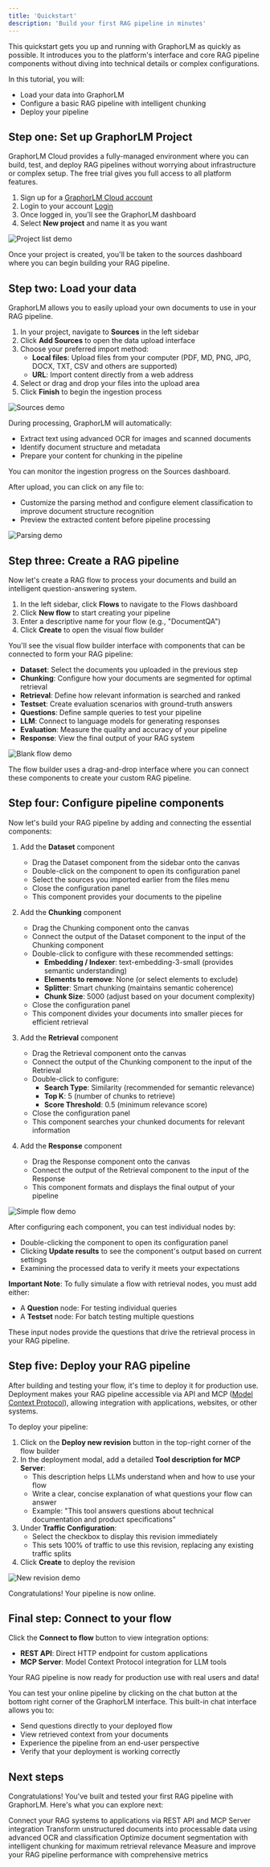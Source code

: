 ```yaml
---
title: 'Quickstart'
description: 'Build your first RAG pipeline in minutes'
---
```


This quickstart gets you up and running with GraphorLM as quickly as possible. It introduces you to the platform's interface and core RAG pipeline components without diving into technical details or complex configurations.

In this tutorial, you will:
- Load your data into GraphorLM
- Configure a basic RAG pipeline with intelligent chunking
- Deploy your pipeline

## Step one: Set up GraphorLM Project

GraphorLM Cloud provides a fully-managed environment where you can build, test, and deploy RAG pipelines without worrying about infrastructure or complex setup. The free trial gives you full access to all platform features.

1. Sign up for a [GraphorLM Cloud account](https://app.graphorlm.com/register)
2. Login to your account [Login](https://app.graphorlm.com/login)
2. Once logged in, you'll see the GraphorLM dashboard
3. Select **New project** and name it as you want

<img
  className="block border rounded-2xl border-gray-950\/10 ring-2 ring-transparent"
  src="/images/project-list-demo.png"
  alt="Project list demo"
  loading="lazy"
/>

Once your project is created, you'll be taken to the sources dashboard where you can begin building your RAG pipeline.

## Step two: Load your data

GraphorLM allows you to easily upload your own documents to use in your RAG pipeline.

1. In your project, navigate to **Sources** in the left sidebar
2. Click **Add Sources** to open the data upload interface
3. Choose your preferred import method:
   - **Local files**: Upload files from your computer (PDF, MD, PNG, JPG, DOCX, TXT, CSV and others are supported)
   - **URL**: Import content directly from a web address
4. Select or drag and drop your files into the upload area
5. Click **Finish** to begin the ingestion process

<img
  className="block border rounded-2xl border-gray-950\/10 ring-2 ring-transparent"
  src="/images/sources-demo.png"
  alt="Sources demo"
  loading="lazy"
/>

During processing, GraphorLM will automatically:
- Extract text using advanced OCR for images and scanned documents
- Identify document structure and metadata
- Prepare your content for chunking in the pipeline

You can monitor the ingestion progress on the Sources dashboard.

After upload, you can click on any file to:
- Customize the parsing method and configure element classification to improve document structure recognition
- Preview the extracted content before pipeline processing

<img
  className="block border rounded-2xl border-gray-950\/10 ring-2 ring-transparent"
  src="/images/parsing-demo.png"
  alt="Parsing demo"
  loading="lazy"
/>

## Step three: Create a RAG pipeline

Now let's create a RAG flow to process your documents and build an intelligent question-answering system.

1. In the left sidebar, click **Flows** to navigate to the Flows dashboard
2. Click **New flow** to start creating your pipeline
3. Enter a descriptive name for your flow (e.g., "DocumentQA")
4. Click **Create** to open the visual flow builder

You'll see the visual flow builder interface with components that can be connected to form your RAG pipeline:

- **Dataset**: Select the documents you uploaded in the previous step
- **Chunking**: Configure how your documents are segmented for optimal retrieval
- **Retrieval**: Define how relevant information is searched and ranked
- **Testset**: Create evaluation scenarios with ground-truth answers
- **Questions**: Define sample queries to test your pipeline
- **LLM**: Connect to language models for generating responses
- **Evaluation**: Measure the quality and accuracy of your pipeline
- **Response**: View the final output of your RAG system

<img
  className="block border rounded-2xl border-gray-950\/10 ring-2 ring-transparent"
  src="/images/blank-flow-demo.png"
  alt="Blank flow demo"
  loading="lazy"
/>

The flow builder uses a drag-and-drop interface where you can connect these components to create your custom RAG pipeline.

## Step four: Configure pipeline components

Now let's build your RAG pipeline by adding and connecting the essential components:

1. Add the **Dataset** component
   - Drag the Dataset component from the sidebar onto the canvas
   - Double-click on the component to open its configuration panel
   - Select the sources you imported earlier from the files menu
   - Close the configuration panel
   - This component provides your documents to the pipeline

2. Add the **Chunking** component
   - Drag the Chunking component onto the canvas
   - Connect the output of the Dataset component to the input of the Chunking component
   - Double-click to configure with these recommended settings:
     - **Embedding / Indexer**: text-embedding-3-small (provides semantic understanding)
     - **Elements to remove**: None (or select elements to exclude)
     - **Splitter**: Smart chunking (maintains semantic coherence)
     - **Chunk Size**: 5000 (adjust based on your document complexity)
   - Close the configuration panel
   - This component divides your documents into smaller pieces for efficient retrieval

3. Add the **Retrieval** component
   - Drag the Retrieval component onto the canvas
   - Connect the output of the Chunking component to the input of the Retrieval
   - Double-click to configure:
     - **Search Type**: Similarity (recommended for semantic relevance)
     - **Top K**: 5 (number of chunks to retrieve)
     - **Score Threshold**: 0.5 (minimum relevance score)
   - Close the configuration panel
   - This component searches your chunked documents for relevant information

4. Add the **Response** component
   - Drag the Response component onto the canvas
   - Connect the output of the Retrieval component to the input of the Response
   - This component formats and displays the final output of your pipeline

<img
  className="block border rounded-2xl border-gray-950\/10 ring-2 ring-transparent"
  src="/images/simple-flow-demo.png"
  alt="Simple flow demo"
  loading="lazy"
/>

After configuring each component, you can test individual nodes by:
- Double-clicking the component to open its configuration panel
- Clicking **Update results** to see the component's output based on current settings
- Examining the processed data to verify it meets your expectations

**Important Note**: To fully simulate a flow with retrieval nodes, you must add either:
- A **Question** node: For testing individual queries
- A **Testset** node: For batch testing multiple questions

These input nodes provide the questions that drive the retrieval process in your RAG pipeline.

## Step five: Deploy your RAG pipeline

After building and testing your flow, it's time to deploy it for production use. Deployment makes your RAG pipeline accessible via API and MCP ([Model Context Protocol](https://modelcontextprotocol.io/)), allowing integration with applications, websites, or other systems.

To deploy your pipeline:

1. Click on the **Deploy new revision** button in the top-right corner of the flow builder
2. In the deployment modal, add a detailed **Tool description for MCP Server**:
   - This description helps LLMs understand when and how to use your flow
   - Write a clear, concise explanation of what questions your flow can answer
   - Example: "This tool answers questions about technical documentation and product specifications"
3. Under **Traffic Configuration**:
   - Select the checkbox to display this revision immediately
   - This sets 100% of traffic to use this revision, replacing any existing traffic splits
4. Click **Create** to deploy the revision

<img
  className="block border rounded-2xl border-gray-950\/10 ring-2 ring-transparent"
  src="/images/new-revision-demo.png"
  alt="New revision demo"
  loading="lazy"
/>

Congratulations! Your pipeline is now online.

## Final step: Connect to your flow

Click the **Connect to flow** button to view integration options:
   - **REST API**: Direct HTTP endpoint for custom applications
   - **MCP Server**: Model Context Protocol integration for LLM tools

Your RAG pipeline is now ready for production use with real users and data!

You can test your online pipeline by clicking on the chat button at the bottom right corner of the GraphorLM interface. This built-in chat interface allows you to:
- Send questions directly to your deployed flow
- View retrieved context from your documents
- Experience the pipeline from an end-user perspective
- Verify that your deployment is working correctly

## Next steps

Congratulations! You've built and tested your first RAG pipeline with GraphorLM. Here's what you can explore next:

<CardGroup cols={2}>
  <Card
    title="Integrate Workflow"
    icon="plug"
    href="guides/integrate-workflow"
  >
    Connect your RAG systems to applications via REST API and MCP Server integration
  </Card>
  <Card
    title="Data Ingestion"
    icon="file-lines"
    href="guides/data-ingestion"
  >
    Transform unstructured documents into processable data using advanced OCR and classification
  </Card>
  <Card
    title="Chunking"
    icon="file-dashed-line"
    href="guides/chunking"
  >
    Optimize document segmentation with intelligent chunking for maximum retrieval relevance
  </Card>
  <Card
    title="Evaluation"
    icon="square-poll-vertical"
    href="guides/evaluation"
  >
    Measure and improve your RAG pipeline performance with comprehensive metrics
  </Card>
</CardGroup>
